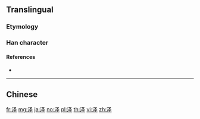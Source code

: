 {{also|澤}}
==Translingual==
{{Han simplified forms|澤|沢|泽}}

===Etymology===
{{Han simp|澤|f=睪|t=𠬤}}

===Han character===
{{Han char|rn=85|rad=水|as=05|sn=8|four=|canj=EEQ|ids=⿰氵𠬤}}

====References====
* {{Han ref|kx=0619.121|hdz=31599.020|uh=6CFD|ud=27901}}

----

==Chinese==
{{zh-see|澤}}

[[fr:泽]]
[[mg:泽]]
[[ja:泽]]
[[no:泽]]
[[pl:泽]]
[[th:泽]]
[[vi:泽]]
[[zh:泽]]